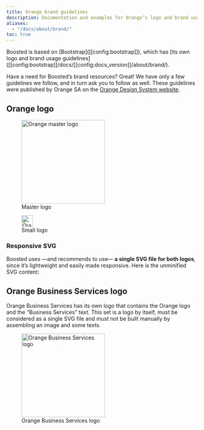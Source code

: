 ```yaml
---
title: Orange brand guidelines
description: Documentation and examples for Orange’s logo and brand usage guidelines.
aliases:
  - "/docs/about/brand/"
toc: true
---
```


<Callout type="info">
Boosted is based on [Bootstrap]([[config:bootstrap]]), which has [its own logo and brand usage guidelines]([[config:bootstrap]]/docs/[[config:docs_version]]/about/brand/).
</Callout>

Have a need for Boosted’s brand resources? Great! We have only a few guidelines we follow, and in turn ask you to follow as well. These guidelines were published by Orange SA on the [Orange Design System website]([[config:ods.web]]).

## Orange logo

<div class="row row-cols-md-2 mt-4 mb-5">
  <div class="col">
    <div class="ratio ratio-1x1">
    <figure class="d-flex bg-black">
      <img src="/docs/[[config:docs_version]]/assets/brand/orange-logo.svg" class="figure-img img-fluid m-auto" width="220" height="220" alt="Orange master logo" loading="lazy" />
      <figcaption class="figure-caption fw-bold position-absolute">Master logo</figcaption>
    </figure>
    </div>
  </div>
  <div class="col">
    <div class="ratio ratio-1x1">
    <figure class="d-flex bg-black">
      <img src="/docs/[[config:docs_version]]/assets/brand/orange-logo.svg" class="figure-img m-auto" width="30" height="30" alt="Orange small logo" loading="lazy" />
      <figcaption class="figure-caption fw-bold position-absolute">Small logo</figcaption>
    </figure>
    </div>
  </div>
</div>

### Responsive SVG

Boosted uses —and recommends to use— **a single SVG file for both logos**, since it’s lightweight and easily made responsive. Here is the unminified SVG content:

<SvgDocs />

## Orange Business Services logo

Orange Business Services has its own logo that contains the Orange logo and the “Business Services” text. This set is a logo by itself, must be considered as a single SVG file and must not be built manually by assembling an image and some texts.

<div class="row row-cols-md-2 mt-4 mb-5">
  <div class="col">
    <div class="ratio ratio-1x1">
    <figure class="d-flex bg-black">
      <img src="/docs/[[config:docs_version]]/assets/brand/OBS-logo.svg" class="figure-img img-fluid m-auto" width="220" height="220" alt="Orange Business Services logo" loading="lazy" />
      <figcaption class="figure-caption fw-bold position-absolute">Orange Business Services logo</figcaption>
    </figure>
    </div>
  </div>
</div>

<SvgDocs file="OBS-logo" />
